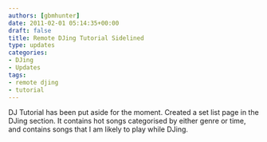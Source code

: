 ```yaml
---
authors: [gbmhunter]
date: 2011-02-01 05:14:35+00:00
draft: false
title: Remote DJing Tutorial Sidelined
type: updates
categories:
- DJing
- Updates
tags:
- remote djing
- tutorial
---
```



DJ Tutorial has been put aside for the moment. Created a set list page in the DJing section. It contains hot songs categorised by either genre or time, and contains songs that I am likely to play while DJing.
